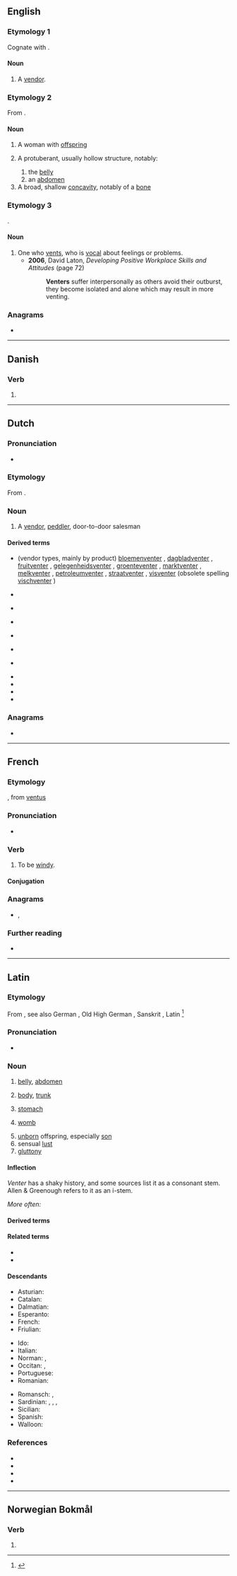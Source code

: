 ==English==

===Etymology 1===
Cognate with {{cog|nl|venter}}.

====Noun====
{{en-noun}}

# {{lb|en|obsolete}} A [[vendor]].

===Etymology 2===
From {{etyl|la|en}} {{m|la|venter||belly, womb, offspring}}.

====Noun====
{{en-noun}}

# A woman with [[offspring]]
# {{lb|en|anatomy}} A protuberant, usually hollow structure, notably:
## the [[belly]]
## an [[abdomen]]
# A broad, shallow [[concavity]], notably of a [[bone]]

===Etymology 3===
{{affix|en|vent|-er|id2=agent noun}}.

====Noun====
{{en-noun}}

# One who [[vent]]s, who is [[vocal]] about feelings or problems.
#* '''2006''', David Laton, ''Developing Positive Workplace Skills and Attitudes'' (page 72)
#*: '''Venters''' suffer interpersonally as others avoid their outburst, they become isolated and alone which may result in more venting.

===Anagrams===
* {{anagrams|en|Vernet}}

----

==Danish==

===Verb===
{{head|da|verb form}}

# {{present tense of|vente|lang=da}}

----

==Dutch==

===Pronunciation===
* {{audio|Nl-venter.ogg|Audio|lang=nl}}

===Etymology===
From {{suffix|nl|venten|er}}.

===Noun===
{{nl-noun|m|-s|ventertje}}

# A [[vendor]], [[peddler]], door-to-door salesman

====Derived terms====
* (vendor types, mainly by product) [[bloemenventer]] {{g2|m}}, [[dagbladventer]] {{g2|m}}, [[fruitventer]] {{g2|m}}, [[gelegenheidsventer]] {{g2|m}}, [[groenteventer]] {{g2|m}}, [[marktventer]] {{g2|m}}, [[melkventer]] {{g2|m}}, [[petroleumventer]] {{g2|m}}, [[straatventer]] {{g2|m}}, [[visventer]] {{g2|m}} (obsolete spelling [[vischventer]] {{g2|m}})
* {{l|nl|ideeënventer}} {{g2|m}}
* {{l|nl|venterigge}}
* {{l|nl|ventster}} {{g2|f}}
* {{l|nl|potloodventer}} {{g2|m}}
* {{l|nl|ventersbond}} {{g2|m}}
* {{l|nl|ventersgeroep}} {{g2|n}}
* {{l|nl|ventersgroep}}
* {{l|nl|venterskar}}
* {{l|nl|venterskreet}}
* {{l|nl|venterskroeg}}

===Anagrams===
* {{l|nl|vreten}}

----

==French==

===Etymology===
{{suffix|vent|er|gloss1=wind|lang=fr}}, from {{etyl|la|fr}} [[ventus]]

===Pronunciation===
* {{audio|Fr-Paris--venter.ogg|Audio (Paris)|lang=fr}}

===Verb===
{{fr-verb|type=impersonal}}

# {{lb|fr|impersonal|weather}} To be [[windy]].

====Conjugation====
{{fr-conj-auto|impers=y}}

===Anagrams===
* {{l|fr|rêvent}}, {{l|fr|ventre}}

===Further reading===
* {{R:TLFi}}

----

==Latin==
{{wikipedia|lang=la}}

===Etymology===
From {{der|la|ine-pro|*wend-tri-}}, see also German {{m|de|Wanst||belly, paunch}}, Old High German {{m|goh|wanast}}, Sanskrit {{m|sa|वस्ति||bladder}}, Latin {{m|la|vēsīca||bladder}}<ref>{{R:Nocentini|hw=ventre}}</ref>

===Pronunciation===
* {{la-IPA|venter}}

===Noun===
{{la-noun|venter|ventris|m|third}}

# {{lb|la|anatomy}} [[belly]], [[abdomen]]
# {{lb|la|anatomy}} [[body]], [[trunk]]
# {{lb|la|anatomy}} [[stomach]]
# {{lb|la|anatomy}} [[womb]]
# [[unborn]] offspring, especially [[son]]
# sensual [[lust]]
# [[gluttony]]

====Inflection====
''Venter'' has a shaky history, and some sources list it as a consonant stem. Allen & Greenough refers to it as an i-stem.

{{la-decl-3rd-I|venter}}
''More often:''
{{la-decl-3rd-I-navis|venter}}

====Derived terms====
{{der3|ventrālis|ventricola|ventriculus|ventrifluus|ventriloquus|lang=la|ventriōsus}}

====Related terms====
* {{l|la|ventriculātiō}}
* {{l|la|ventriculōsus}}

====Descendants====
{{top3}}
* Asturian: {{l|ast|vientre}}
* Catalan: {{l|ca|ventre}}
* Dalmatian: {{l|dlm|viantro}}
* Esperanto: {{l|eo|ventro}}
* French: {{l|fr|ventre}}
* Friulian: {{l|fur|vintri}}
{{mid3}}
* Ido: {{l|io|ventro}}
* Italian: {{l|it|ventre}}
* Norman: {{l|nrf|ventre}} {{qualifier|Jersey|Guernsey}}, {{l|nrf|vãtr}} {{qualifier|Sark}}
* Occitan: {{l|oc|ventre}}, {{l|oc|vente}}
* Portuguese: {{l|pt|ventre}}
* Romanian: {{l|ro|vintre}}
{{mid3}}
* Romansch: {{l|rm|venter}}, {{l|rm|vainter}}
* Sardinian: {{l|sc|bentre}}, {{l|sc|bentri}}, {{l|sc|brente}}, {{l|sc|brenti}}
* Sicilian: {{l|scn|ventri}}
* Spanish: {{l|es|vientre}}
* Walloon: {{l|wa|vinte}}
{{bottom}}

===References===
* {{R:L&S}}
* {{R:Elementary Lewis}}
* {{R:Gaffiot}}
* {{R:M&A}}
<references/>

----

==Norwegian Bokmål==

===Verb===
{{head|nb|verb form}}

# {{form of|present tense|vente|lang=nb}}